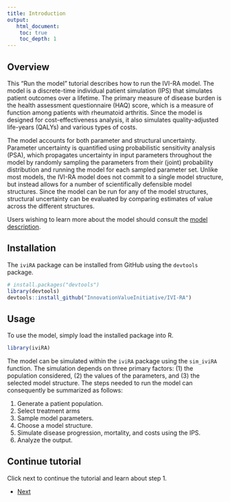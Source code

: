 ```yaml
---
title: Introduction
output: 
   html_document:
    toc: true
    toc_depth: 1
--- 
```


## Overview
This "Run the model" tutorial describes how to run the IVI-RA model. The model is a discrete-time individual patient simulation (IPS) that simulates patient outcomes over a lifetime. The primary measure of disease burden is the health assessment questionnaire (HAQ) score, which is a measure of function among patients with rheumatoid arthritis. Since the model is designed for cost-effectiveness analysis, it also simulates quality-adjusted life-years (QALYs) and various types of costs. 

The model accounts for both parameter and structural uncertainty. Parameter uncertainty is quantified using probabilistic sensitivity analysis (PSA), which propagates uncertainty in input parameters throughout the model by randomly sampling the parameters from their (joint) probability distribution and running the model for each sampled parameter set. Unlike most models, the IVI-RA model does not commit to a single model structure, but instead allows for a number of scientifically defensible model structures. Since the model can be run for any of the model structures, structural uncertainty can be evaluated by comparing estimates of value across the different structures. 

Users wishing to learn more about the model should consult the [model description](https://innovationvalueinitiative.github.io/IVI-RA/model-description/model-description.pdf).  

## Installation
The `iviRA` package can be installed from GitHub using the `devtools` package.

```r
# install.packages("devtools")
library(devtools)
devtools::install_github("InnovationValueInitiative/IVI-RA")
```

## Usage
To use the model, simply load the installed package into R.

```r
library(iviRA)
```

The model can be simulated within the `iviRA` package using the `sim_iviRA` function. The simulation depends on three primary factors: (1) the population considered, (2) the values of the parameters, and (3) the selected model structure. The steps needed to run the model can consequently be summarized as follows:

1. Generate a patient population.
2. Select treatment arms
3. Sample model parameters.
4. Choose a model structure.
5. Simulate disease progression, mortality, and costs using the IPS.
6. Analyze the output. 

## Continue tutorial
Click next to continue the tutorial and learn about step 1.  

<div>
<ul class="pager">
  <li class="next"><a href="01-population.html">Next</a></li>
</ul>
</div>